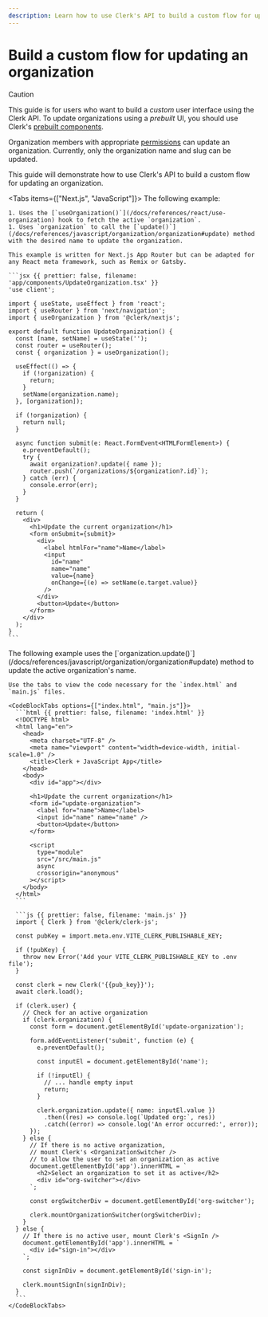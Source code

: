 ```yaml
---
description: Learn how to use Clerk's API to build a custom flow for updating an organization in your application.
---
```


# Build a custom flow for updating an organization

> [!CAUTION]
> This guide is for users who want to build a _custom_ user interface using the Clerk API. To update organizations using a _prebuilt_ UI, you should use Clerk's [prebuilt components](/docs/components/overview).

Organization members with appropriate [permissions](/docs/organizations/roles-permissions) can update an organization. Currently, only the organization name and slug can be updated.

This guide will demonstrate how to use Clerk's API to build a custom flow for updating an organization.

<Tabs items={["Next.js", "JavaScript"]}>
  <Tab>
    The following example:

    1. Uses the [`useOrganization()`](/docs/references/react/use-organization) hook to fetch the active `organization`.
    1. Uses `organization` to call the [`update()`](/docs/references/javascript/organization/organization#update) method with the desired name to update the organization.

    This example is written for Next.js App Router but can be adapted for any React meta framework, such as Remix or Gatsby.

    ```jsx {{ prettier: false, filename: 'app/components/UpdateOrganization.tsx' }}
    'use client';

    import { useState, useEffect } from 'react';
    import { useRouter } from 'next/navigation';
    import { useOrganization } from '@clerk/nextjs';

    export default function UpdateOrganization() {
      const [name, setName] = useState('');
      const router = useRouter();
      const { organization } = useOrganization();

      useEffect(() => {
        if (!organization) {
          return;
        }
        setName(organization.name);
      }, [organization]);

      if (!organization) {
        return null;
      }

      async function submit(e: React.FormEvent<HTMLFormElement>) {
        e.preventDefault();
        try {
          await organization?.update({ name });
          router.push(`/organizations/${organization?.id}`);
        } catch (err) {
          console.error(err);
        }
      }

      return (
        <div>
          <h1>Update the current organization</h1>
          <form onSubmit={submit}>
            <div>
              <label htmlFor="name">Name</label>
              <input
                id="name"
                name="name"
                value={name}
                onChange={(e) => setName(e.target.value)}
              />
            </div>
            <button>Update</button>
          </form>
        </div>
      );
    }
    ```
  </Tab>

  <Tab>
    The following example uses the [`organization.update()`](/docs/references/javascript/organization/organization#update) method to update the active organization's name.

    Use the tabs to view the code necessary for the `index.html` and `main.js` files.

    <CodeBlockTabs options={["index.html", "main.js"]}>
      ```html {{ prettier: false, filename: 'index.html' }}
      <!DOCTYPE html>
      <html lang="en">
        <head>
          <meta charset="UTF-8" />
          <meta name="viewport" content="width=device-width, initial-scale=1.0" />
          <title>Clerk + JavaScript App</title>
        </head>
        <body>
          <div id="app"></div>

          <h1>Update the current organization</h1>
          <form id="update-organization">
            <label for="name">Name</label>
            <input id="name" name="name" />
            <button>Update</button>
          </form>

          <script
            type="module"
            src="/src/main.js"
            async
            crossorigin="anonymous"
          ></script>
        </body>
      </html>
      ```

      ```js {{ prettier: false, filename: 'main.js' }}
      import { Clerk } from '@clerk/clerk-js';

      const pubKey = import.meta.env.VITE_CLERK_PUBLISHABLE_KEY;

      if (!pubKey) {
        throw new Error('Add your VITE_CLERK_PUBLISHABLE_KEY to .env file');
      }

      const clerk = new Clerk('{{pub_key}}');
      await clerk.load();

      if (clerk.user) {
        // Check for an active organization
        if (clerk.organization) {
          const form = document.getElementById('update-organization');

          form.addEventListener('submit', function (e) {
            e.preventDefault();

            const inputEl = document.getElementById('name');

            if (!inputEl) {
              // ... handle empty input
              return;
            }

            clerk.organization.update({ name: inputEl.value })
              .then((res) => console.log(`Updated org:`, res))
              .catch((error) => console.log('An error occurred:', error));
          });
        } else {
          // If there is no active organization,
          // mount Clerk's <OrganizationSwitcher />
          // to allow the user to set an organization as active
          document.getElementById('app').innerHTML = `
            <h2>Select an organization to set it as active</h2>
            <div id="org-switcher"></div>
          `;

          const orgSwitcherDiv = document.getElementById('org-switcher');

          clerk.mountOrganizationSwitcher(orgSwitcherDiv);
        }
      } else {
        // If there is no active user, mount Clerk's <SignIn />
        document.getElementById('app').innerHTML = `
          <div id="sign-in"></div>
        `;

        const signInDiv = document.getElementById('sign-in');

        clerk.mountSignIn(signInDiv);
      }
      ```
    </CodeBlockTabs>
  </Tab>
</Tabs>
